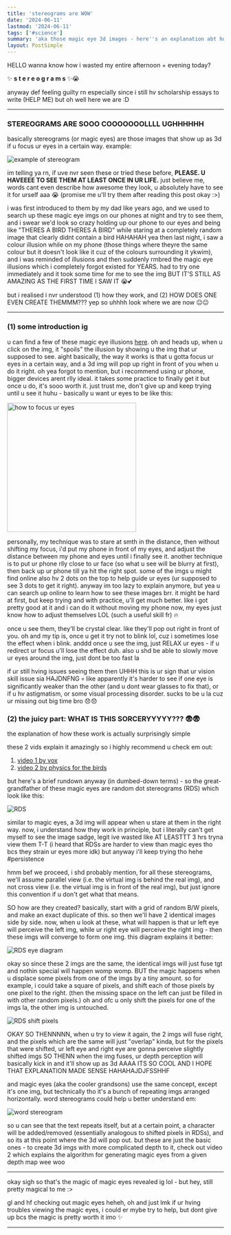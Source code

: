 ```yaml
---
title: 'stereograms are WOW'
date: '2024-06-11'
lastmod: '2024-06-11'
tags: ['#science']
summary: 'aka those magic eye 3d images - here''s an explanation abt how they work :P'
layout: PostSimple
---
```


HELLO wanna know how i wasted my entire afternoon + evening today?

✨ **s t e r e o g r a m s** ✨😭

anyway def feeling guilty rn especially since i still hv scholarship essays to write (HELP ME) but oh well here we are :D

---

### STEREOGRAMS ARE SOOO COOOOOOOLLLL UGHHHHHH

basically stereograms (or magic eyes) are those images that show up as 3d if u focus ur eyes in a certain way. example:

![example of stereogram](/static/images/blogs/stereogram-1.jpg)

im telling ya rn, if uve nvr seen these or tried these before, **PLEASE. U HAVEEEE TO SEE THEM AT LEAST ONCE IN UR LIFE.** just believe me, words cant even describe how awesome they look, u absolutely have to see it for urself aaa 😭 (promise me u'll try them after reading this post okay :>)

i was first introduced to them by my dad like years ago, and we used to search up these magic eye imgs on our phones at night and try to see them, and i swear we'd look so crazy holding up our phone to our eyes and being like "THERES A BIRD THERES A BIRD" while staring at a completely random image that clearly didnt contain a bird HAHAHAH yea then last night, i saw a colour illusion while on my phone (those things where theyre the same colour but it doesn't look like it cuz of the colours surrounding it ykwim), and i was reminded of illusions and then suddenly rmbred the magic eye illusions which i completely forgot existed for YEARS. had to try one immediately and it took some time for me to see the img BUT IT'S STILL AS AMAZING AS THE FIRST TIME I SAW IT 😭💕

but i realised i nvr understood (1) how they work, and (2) HOW DOES ONE EVEN CREATE THEMMM??? yep so uhhhh look where we are now 😐😐

---

### (1) some introduction ig

u can find a few of these magic eye illusions [here](https://www.magiceye.com/stwkdisp.htm). oh and heads up, when u click on the img, it "spoils" the illusion by showing u the img that ur supposed to see. aight basically, the way it works is that u gotta focus ur eyes in a certain way, and a 3d img will pop up right in front of you when u do it right. oh yea forgot to mention, but i recommend using ur phone, bigger devices arent rlly ideal. it takes some practice to finally get it but once u do, it's sooo worth it. just trust me, don't give up and keep trying until u see it huhu - basically u want ur eyes to be like this:

<img src="/static/images/blogs/stereogram-2.jpg" alt="how to focus ur eyes" width="300"/>

personally, my technique was to stare at smth in the distance, then without shifting my focus, i'd put my phone in front of my eyes, and adjust the distance between my phone and eyes until i finally see it. another technique is to put ur phone rlly close to ur face (so what u see will be blurry at first), then back up ur phone till ya hit the right spot. some of the imgs u might find online also hv 2 dots on the top to help guide ur eyes (ur supposed to see 3 dots to get it right). anyway im too lazy to explain anymore, but yea u can search up online to learn how to see these images brr. it might be hard at first, but keep trying and with practice, u'll get much better. like i got pretty good at it and i can do it without moving my phone now, my eyes just know how to adjust themselves LOL (such a useful skill fr) 🔥

once u see them, they'll be crystal clear. like they'll pop out right in front of you. oh and my tip is, once u get it try not to blink lol, cuz i sometimes lose the effect when i blink. anddd once u see the img, just RELAX ur eyes - if u redirect ur focus u'll lose the effect duh. also u shd be able to slowly move ur eyes around the img, just dont be too fast la

if ur still hving issues seeing them then UHHH this is ur sign that ur vision skill issue sia HAJDNFNG 💀 like apparently it's harder to see if one eye is significantly weaker than the other (and u dont wear glasses to fix that), or if u hv astigmatism, or some visual processing disorder. sucks to be u la cuz ur missing out big time bro 😞😞

### (2) the juicy part: WHAT IS THIS SORCERYYYYY??? 😨😨

the explanation of how these work is actually surprisingly simple

these 2 vids explain it amazingly so i highly recommend u check em out:
1. [video 1 by vox](https://youtu.be/v8O8Em_RPNg?si=fJp7DMK6t3SLGgjt)
2. [video 2 by physics for the birds](https://youtu.be/-okxLz1UauA?si=wXX7bJ6jYrPsH5t1)

but here's a brief rundown anyway (in dumbed-down terms) - so the great-grandfather of these magic eyes are random dot stereograms (RDS) which look like this:

![RDS](/static/images/blogs/stereogram-3.jpg)

similar to magic eyes, a 3d img will appear when u stare at them in the right way. now, i understand how they work in principle, but i literally can't get myself to see the image sadge, legit ive wasted like AT LEASTTT 3 hrs tryna view them T-T (i heard that RDSs are harder to view than magic eyes tho bcs they strain ur eyes more idk) but anyway i'll keep trying tho hehe #persistence

hmm bef we proceed, i shd probably mention, for all these stereograms, we'll assume parallel view (i.e. the virtual img is behind the real img), and not cross view (i.e. the virtual img is in front of the real img), but just ignore this convention if u don't get what that means.

SO how are they created? basically, start with a grid of random B/W pixels, and make an exact duplicate of this. so then we'll have 2 identical images side by side. now, when u look at these, what will happen is that ur left eye will perceive the left img, while ur right eye will perceive the right img - then these imgs will converge to form one img. this diagram explains it better:

![RDS eye diagram](/static/images/blogs/stereogram-5.jpg)

okay so since these 2 imgs are the same, the identical imgs will just fuse tgt and nothin special will happen womp womp. BUT the magic happens when u displace some pixels from one of the imgs by a tiny amount. so for example, i could take a square of pixels, and shift each of those pixels by one pixel to the right. (then the missing space on the left can just be filled in with other random pixels.) oh and ofc u only shift the pixels for one of the imgs la, the other img is untouched.

![RDS shift pixels](/static/images/blogs/stereogram-6.jpg)

OKAY SO THENNNNN, when u try to view it again, the 2 imgs will fuse right, and the pixels which are the same will just "overlap" kinda, but for the pixels that were shifted, ur left eye and right eye are gonna perceive slightly shifted imgs SO THENN when the img fuses, ur depth perception will basically kick in and it'll show up as 3d AAAA ITS SO COOL AND I HOPE THAT EXPLANATION MADE SENSE HAHAHAJDJFSSHHF

and magic eyes (aka the cooler grandsons) use the same concept, except it's one img, but technically tho it's a bunch of repeating imgs arranged horizontally. word stereograms could help u better understand em:

![word stereogram](/static/images/blogs/stereogram-4.jpg)

so u can see that the text repeats itself, but at a certain point, a character will be added/removed (essentially analogous to shifted pixels in RDSs), and so its at this point where the 3d will pop out. but these are just the basic ones - to create 3d imgs with more complicated depth to it, check out video 2 which explains the algorithm for generating magic eyes from a given depth map wee woo

---

okay sigh so that's the magic of magic eyes revealed ig lol - but hey, still pretty magical to me :>

gl and hf checking out magic eyes heheh, oh and just lmk if ur hving troubles viewing the magic eyes, i could er mybe try to help, but dont give up bcs the magic is pretty worth it imo ✨

---

<script async src="https://talk.hyvor.com/embed/embed.js" type="module"></script>
<hyvor-talk-comments website-id="11281" page-id=""></hyvor-talk-comments>
